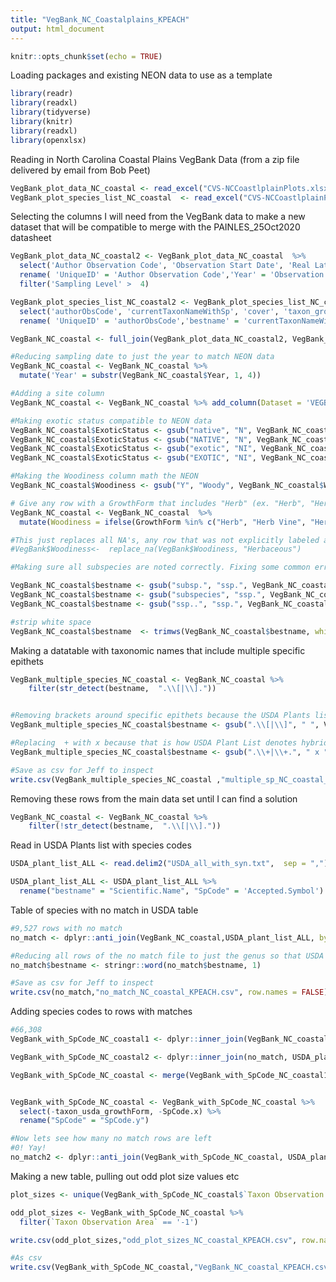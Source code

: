 ```yaml
---
title: "VegBank_NC_Coastalplains_KPEACH"
output: html_document
---
```


```r
knitr::opts_chunk$set(echo = TRUE)
```


Loading packages and existing NEON data to use as a template

```r

library(readr)
library(readxl)
library(tidyverse)
library(knitr)
library(readxl)
library(openxlsx)

```

Reading in North Carolina Coastal Plains VegBank Data (from a zip file delivered by email from Bob Peet)

```r


VegBank_plot_data_NC_coastal <- read_excel("CVS-NCCoastlplainPlots.xlsx", sheet = "plot data")
VegBank_plot_species_list_NC_coastal  <- read_excel("CVS-NCCoastlplainPlots.xlsx",  sheet = "plot species list")


```

Selecting the columns I will need from the VegBank data to make a new dataset that will be compatible to merge with the PAINLES_25Oct2020 datasheet

```r


VegBank_plot_data_NC_coastal2 <- VegBank_plot_data_NC_coastal  %>%
  select('Author Observation Code', 'Observation Start Date', 'Real Latitude', 'Real Longitude', 'Taxon Observation Area', 'Sampling Level', 'previousObsCode') %>%
  rename( 'UniqueID' = 'Author Observation Code','Year' = 'Observation Start Date', 'Lat' = 'Real Latitude', 'Long' = 'Real Longitude' ) %>%
  filter('Sampling Level' >  4)

VegBank_plot_species_list_NC_coastal2 <- VegBank_plot_species_list_NC_coastal %>%
  select('authorObsCode', 'currentTaxonNameWithSp', 'cover', 'taxon_growthForm_short', 'taxon_woody', 'taxon_exotic', 'taxon_usda_growthForm', 'taxon_usda_code', 'taxon_woody') %>%
  rename( 'UniqueID' = 'authorObsCode','bestname' = 'currentTaxonNameWithSp', 'PctCov' = 'cover', 'SpCode' = 'taxon_usda_code', 'ExoticStatus' = 'taxon_exotic', 'GrowthForm' = 'taxon_growthForm_short', 'Woodiness' = 'taxon_woody')

VegBank_NC_coastal <- full_join(VegBank_plot_data_NC_coastal2, VegBank_plot_species_list_NC_coastal2, by = 'UniqueID')

#Reducing sampling date to just the year to match NEON data
VegBank_NC_coastal <- VegBank_NC_coastal %>% 
  mutate('Year' = substr(VegBank_NC_coastal$Year, 1, 4))

#Adding a site column
VegBank_NC_coastal <- VegBank_NC_coastal %>% add_column(Dataset = 'VEGBANK', .before = "UniqueID")  %>% add_column(Zone = 'L48', .before = "UniqueID")

#Making exotic status compatible to NEON data
VegBank_NC_coastal$ExoticStatus <- gsub("native", "N", VegBank_NC_coastal$ExoticStatus)
VegBank_NC_coastal$ExoticStatus <- gsub("NATIVE", "N", VegBank_NC_coastal$ExoticStatus)
VegBank_NC_coastal$ExoticStatus <- gsub("exotic", "NI", VegBank_NC_coastal$ExoticStatus)
VegBank_NC_coastal$ExoticStatus <- gsub("EXOTIC", "NI", VegBank_NC_coastal$ExoticStatus)

#Making the Woodiness column math the NEON 
VegBank_NC_coastal$Woodiness <- gsub("Y", "Woody", VegBank_NC_coastal$Woodiness)

# Give any row with a GrowthForm that includes "Herb" (ex. "Herb", "Herb Vine", "Herb Shrub") a Woodiness classification of ""Herbaceous". 
VegBank_NC_coastal <- VegBank_NC_coastal  %>% 
  mutate(Woodiness = ifelse(GrowthForm %in% c("Herb", "Herb Vine", "Herb Shrub", "Herb Shrub Vine"), 'Herbaceous', Woodiness))

#This just replaces all NA's, any row that was not explicitly labeled as 'Woody" as Herbaceous which could be wrong so I did not run it
#VegBank$Woodiness<-  replace_na(VegBank$Woodiness, "Herbaceous")

#Making sure all subspecies are noted correctly. Fixing some common errors that would prevent the species name from matching with the USDA plant list

VegBank_NC_coastal$bestname <- gsub("subsp.", "ssp.", VegBank_NC_coastal$bestname)
VegBank_NC_coastal$bestname <- gsub("subspecies", "ssp.", VegBank_NC_coastal$bestname)
VegBank_NC_coastal$bestname <- gsub("ssp..", "ssp.", VegBank_NC_coastal$bestname)

#strip white space
VegBank_NC_coastal$bestname  <- trimws(VegBank_NC_coastal$bestname, which = c("right"))

```

Making a datatable with taxonomic names that include multiple specific epithets

```r

VegBank_multiple_species_NC_coastal <- VegBank_NC_coastal %>%
    filter(str_detect(bestname,  ".\\[|\\]."))


#Removing brackets around specific epithets because the USDA Plants list does not use them..may be preventing matches
VegBank_multiple_species_NC_coastal$bestname <- gsub(".\\[|\\]", " ", VegBank_multiple_species_NC_coastal$bestname)

#Replacing  + with x because that is how USDA Plant List denotes hybrides
VegBank_multiple_species_NC_coastal$bestname <- gsub(".\\+|\\+.", " x ", VegBank_multiple_species_NC_coastal$bestname)

#Save as csv for Jeff to inspect
write.csv(VegBank_multiple_species_NC_coastal ,"multiple_sp_NC_coastal_KPEACH.csv", row.names = FALSE)

```

Removing these rows from the main data set until I can find a solution
```r

VegBank_NC_coastal <- VegBank_NC_coastal %>%
    filter(!str_detect(bestname,  ".\\[|\\]."))

```

Read in USDA Plants list with species codes

```r


USDA_plant_list_ALL <- read.delim2("USDA_all_with_syn.txt",  sep = ",")

USDA_plant_list_ALL <- USDA_plant_list_ALL %>%
  rename("bestname" = "Scientific.Name", "SpCode" = 'Accepted.Symbol') 

```


Table of species with no match in USDA table

```r

#9,527 rows with no match
no_match <- dplyr::anti_join(VegBank_NC_coastal,USDA_plant_list_ALL, by="bestname")

#Reducing all rows of the no match file to just the genus so that USDA can find matches
no_match$bestname <- stringr::word(no_match$bestname, 1)

#Save as csv for Jeff to inspect
write.csv(no_match,"no_match_NC_coastal_KPEACH.csv", row.names = FALSE)

```

Adding species codes to rows with matches

```r

#66,308
VegBank_with_SpCode_NC_coastal1 <- dplyr::inner_join(VegBank_NC_coastal, USDA_plant_list_ALL, by="bestname")

VegBank_with_SpCode_NC_coastal2 <- dplyr::inner_join(no_match, USDA_plant_list_ALL, by="bestname")

VegBank_with_SpCode_NC_coastal <- merge(VegBank_with_SpCode_NC_coastal1, VegBank_with_SpCode_NC_coastal2, all = TRUE)


VegBank_with_SpCode_NC_coastal <- VegBank_with_SpCode_NC_coastal %>%
  select(-taxon_usda_growthForm, -SpCode.x) %>%
  rename("SpCode" = "SpCode.y")

#Now lets see how many no match rows are left
#0! Yay!
no_match2 <- dplyr::anti_join(VegBank_with_SpCode_NC_coastal, USDA_plant_list_ALL, by="bestname")

```

Making a new table, pulling out odd plot size values etc

```r

plot_sizes <- unique(VegBank_with_SpCode_NC_coastal$`Taxon Observation Area`)

odd_plot_sizes <- VegBank_with_SpCode_NC_coastal %>%
  filter(`Taxon Observation Area` == '-1')

write.csv(odd_plot_sizes,"odd_plot_sizes_NC_coastal_KPEACH.csv", row.names = FALSE)

```

```r

#As csv
write.csv(VegBank_with_SpCode_NC_coastal,"VegBank_NC_coastal_KPEACH.csv", row.names = FALSE)

```